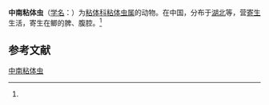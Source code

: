 {{Speciesbox
| name = 中南粘体虫
| status = 
| status_system = 
| image = 
| genus = Myxosoma
| species = chungnanensis
| authority = (Chen, 1998)<ref name='id9330'>{{cite web| url =http://www.bioinfo.cn/db05/BjdwSpecies.php?action=view&id=9330| title =中南粘体虫| work =《中国动物物种编目数据库》| publisher =中国科学院微生物研究所| author =中国科学院动物研究所| accessdate =2009-04-16| deadurl =yes| archiveurl =https://web.archive.org/web/20160305040929/http://www.bioinfo.cn/db05/BjdwSpecies.php?action=view&id=9330| archivedate =2016-03-05}}</ref>
}}

'''中南粘体虫'''（[[学名|学名]]：{{lang|la|''Myxosoma chungnanensis''}}）为[[粘体科|粘体科]][[粘体虫属|粘体虫属]]的动物。在中国，分布于[[湖北|湖北]]等，营[[寄生|寄生]]生活，寄生在鲫的脾、腹腔。<ref name='id9330'/>

== 参考文献 ==
{{reflist}}

{{Wikispecies|Myxosoma chungnanensis}}

[[Category:粘体虫属|中南粘体虫]]


{{Cnidarian-stub}}